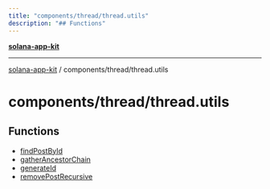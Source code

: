 ```yaml
---
title: "components/thread/thread.utils"
description: "## Functions"
---
```


[**solana-app-kit**](../../../README.mdx)

***

[solana-app-kit](../../../README.mdx) / components/thread/thread.utils

# components/thread/thread.utils

## Functions

- [findPostById](functions/findPostById.mdx)
- [gatherAncestorChain](functions/gatherAncestorChain.mdx)
- [generateId](functions/generateId.mdx)
- [removePostRecursive](functions/removePostRecursive.mdx)
